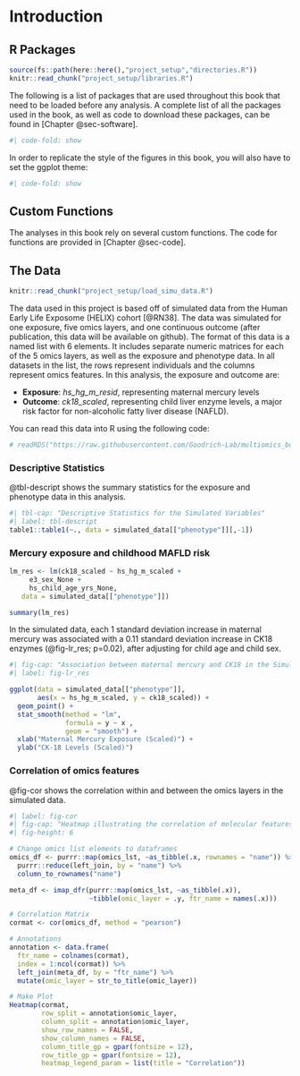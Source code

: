 # Introduction

## R Packages

```r
source(fs::path(here::here(),"project_setup","directories.R"))
knitr::read_chunk("project_setup/libraries.R")
```

The following is a list of packages that are used throughout this book that need to be loaded before any analysis. A complete list of all the packages used in the book, as well as code to download these packages, can be found in [Chapter @sec-software].
```r
#| code-fold: show
```

In order to replicate the style of the figures in this book, you will also have to set the ggplot theme:
```r
#| code-fold: show
```


## Custom Functions   

The analyses in this book rely on several custom functions. The code for  functions are provided in [Chapter @sec-code]. 

\newpage   

## The Data

```r
knitr::read_chunk("project_setup/load_simu_data.R")
```

The data used in this project is based off of simulated data from the Human Early Life Exposome (HELIX) cohort [@RN38]. The data was simulated for one exposure, five omics layers, and one continuous outcome (after publication, this data will be available on github). The format of this data is a named list with 6 elements. It includes separate numeric matrices for each of the 5 omics layers, as well as the exposure and phenotype data. In all datasets in the list, the rows represent individuals and the columns represent omics features. In this analysis, the exposure and outcome are:\

-  **Exposure**: *hs_hg_m_resid*, representing maternal mercury levels\
-  **Outcome**: *ck18_scaled*, representing child liver enzyme levels, a major risk factor for non-alcoholic fatty liver disease (NAFLD).  

You can read this data into R using the following code:  

```r
# readRDS("https://raw.githubusercontent.com/Goodrich-Lab/multiomics_book/blob/main/data/simulate_Hg_ck18_screened_scaled_omics.RDS")
```


### Descriptive Statistics  

@tbl-descript shows the summary statistics for the exposure and phenotype data in this analysis.

```r
#| tbl-cap: "Descriptive Statistics for the Simulated Variables"
#| label: tbl-descript
table1::table1(~., data = simulated_data[["phenotype"]][,-1])
```

\newpage   

### Mercury exposure and childhood MAFLD risk

```r
lm_res <- lm(ck18_scaled ~ hs_hg_m_scaled + 
     e3_sex_None +
     hs_child_age_yrs_None,
   data = simulated_data[["phenotype"]])

summary(lm_res)
```

In the simulated data, each 1 standard deviation increase in maternal mercury was associated with a 0.11 standard deviation increase in CK18 enzymes (@fig-lr_res; p=0.02), after adjusting for child age and child sex. 

```r
#| fig-cap: "Association between maternal mercury and CK18 in the Simulated Data"
#| label: fig-lr_res

ggplot(data = simulated_data[["phenotype"]], 
       aes(x = hs_hg_m_scaled, y = ck18_scaled)) + 
  geom_point() +
  stat_smooth(method = "lm",
              formula = y ~ x ,
              geom = "smooth") +
  xlab("Maternal Mercury Exposure (Scaled)") +
  ylab("CK-18 Levels (Scaled)")
```

\newpage   

### Correlation of omics features

@fig-cor shows the correlation within and between the omics layers in the simulated data. 

```r
#| label: fig-cor
#| fig-cap: "Heatmap illustrating the correlation of molecular features within and between different omics layers." 
#| fig-height: 6

# Change omics list elements to dataframes
omics_df <- purrr::map(omics_lst, ~as_tibble(.x, rownames = "name")) %>%
  purrr::reduce(left_join, by = "name") %>%
  column_to_rownames("name")

meta_df <- imap_dfr(purrr::map(omics_lst, ~as_tibble(.x)),
                    ~tibble(omic_layer = .y, ftr_name = names(.x)))

# Correlation Matrix
cormat <- cor(omics_df, method = "pearson")

# Annotations
annotation <- data.frame(
  ftr_name = colnames(cormat),
  index = 1:ncol(cormat)) %>%
  left_join(meta_df, by = "ftr_name") %>%
  mutate(omic_layer = str_to_title(omic_layer))

# Make Plot
Heatmap(cormat, 
        row_split = annotation$omic_layer,
        column_split = annotation$omic_layer,
        show_row_names = FALSE,
        show_column_names = FALSE, 
        column_title_gp = gpar(fontsize = 12),
        row_title_gp = gpar(fontsize = 12),
        heatmap_legend_param = list(title = "Correlation"))
```


